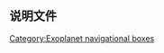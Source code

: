{{Navbox
| name  = HD 1461
| title = [[天仓增十九]][[行星系]]
| listclass = hlist
| state = {{{state|<noinclude>uncollapsed</noinclude>}}}
| style = width:50%
| group1 = 恒星
| list1 =
* [[天仓增十九]]
| group2 = 行星
| list2 =
* [[HD 1461 b]]
* [[HD 1461 c]]
* [[HD 1461 d]]
* [[HD 1461 e]]
}}<noinclude>
==说明文件==
{{Universe navboxes}}
[[Category:Exoplanet navigational boxes]]
</noinclude>